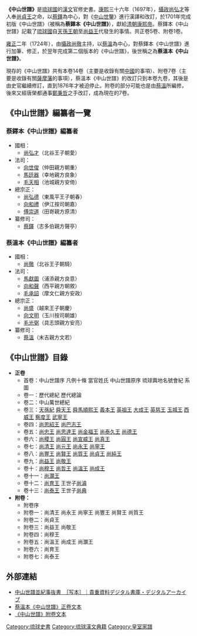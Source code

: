 {{Lewchewan|kanji=中山世譜|romaji=Chūzan shiifu}}
'''《中山世譜》'''是[[琉球國|琉球國]]的[[漢文|漢文]]官修史書。[[康熙|康熙]]三十六年（1697年），[[琉球攝政|攝政]][[尚弘才|尚弘才]]等人奉[[尚貞王|尚貞王]]之命，以[[蔡鐸|蔡鐸]]為中心，對《[[中山世鑒|中山世鑒]]》進行漢譯和改訂，於1701年完成初版《中山世譜》（被稱為'''蔡鐸本《中山世譜》'''），獻給[[清朝|清朝]][[康熙帝|康熙帝]]。蔡鐸本《中山世譜》記載了[[琉球國|琉球國]]自[[天孫王朝|天孫王朝]]至[[尚益王|尚益王]]代發生的事情。共正卷5卷、附卷1卷。

[[雍正|雍正]]二年（1724年），由[[琉球攝政|攝政]][[尚徹|尚徹]]主持，以[[蔡溫|蔡溫]]為中心，對蔡鐸本《中山世譜》進行加筆、修正，於翌年完成第二個版本的《中山世譜》，後世稱之為'''蔡溫本《中山世譜》'''。

現存的《中山世譜》共有本卷14卷（主要是收錄有關[[中國|中國]]的事項）、附卷7卷（主要是收錄有關[[薩摩藩|薩摩藩]]的事項），蔡溫本《中山世譜》的改訂只到本卷九卷，其後是由史官繼續修訂，直到1876年才被迫停止。附卷的部分可能也是由[[蔡溫|蔡溫]]所編修，後來又經唐榮都通事[[鄭秉哲|鄭秉哲]]之手改訂，成為現在的7卷。

== 《中山世譜》編纂者一覽 ==

=== 蔡鐸本《中山世譜》編纂者 ===
*國相：
**[[尚弘才|尚弘才]]（北谷王子朝愛）
*法司：
**[[向世俊|向世俊]]（仲田親方朝重）
**[[馬廷器|馬廷器]]（幸地親方良象）
**[[毛天相|毛天相]]（池城親方安倚）
*總宗正：
**[[尚弘德|尚弘德]]（東風平王子朝春）
**[[向和禮|向和禮]]（伊江按司朝嘉）
**[[傅崇道|傅崇道]]（田嵜親方原清）
*纂修司：
**[[蔡鐸|蔡鐸]]（志多伯親方聲亭）

=== 蔡溫本《中山世譜》編纂者 ===
*國相：
**[[尚徹|尚徹]]（北谷王子朝騎）
*法司：
**[[馬獻圖|馬獻圖]]（浦添親方良意）
**[[向和聲|向和聲]]（西平親方朝敘）
**[[毛承詔|毛承詔]]（摩文仁親方安政）
*總宗正：
**[[尚盛|尚盛]]（越來王子朝慶）
**[[向文明|向文明]]（玉川按司朝雄）
**[[毛光弼|毛光弼]]（具志頭親方安亮）
*纂修司：
**[[蔡溫|蔡溫]]（末吉親方文若）

==《中山世譜》目錄==
{{wikisource|中山世譜}}
*'''正卷'''
**首卷：中山世譜序 凡例十條 當官姓氏 中山世譜原序 琉球輿地名號會紀 系圖
**卷一：歷代總紀 歷代總論
**卷二：中山萬世總紀
**卷三：[[天孫王朝|天孫紀]] [[舜天|舜天王]] [[舜馬順熙|舜馬順熙王]] [[義本|義本王]] [[英祖王|英祖王]] [[大成王|大成王]] [[英慈|英慈王]] [[玉城|玉城王]] [[西威|西威王]] [[察度|察度王]] [[中山王武寧|武寧王]]
**卷四：[[尚思紹王|尚思紹王]] [[尚巴志王|尚巴志王]]
**卷五：[[尚忠王|尚忠王]] [[尚思達王|尚思達王]] [[尚金福王|尚金福王]] [[尚泰久王|尚泰久王]] [[尚德王|尚德王]]
**卷六：[[尚稷王|尚稷王]] [[尚圓王|尚圓王]] [[尚宣威王|尚宣威王]] [[尚真王|尚真王]]
**卷七：[[尚清王|尚清王]] [[尚元王|尚元王]] [[尚永|尚永王]] [[尚寧王|尚寧王]]
**卷八：[[尚豐王|尚豐王]] [[尚賢王|尚賢王]] [[尚質王|尚質王]] [[尚貞王|尚貞王]] [[尚純王|尚純王]]
**卷九：[[尚益王|尚益王]] [[尚敬王|尚敬王]]
**卷十：[[尚穆王|尚穆王]] [[尚哲王|尚哲王]] [[尚溫王|尚溫王]] [[尚成王|尚成王]]
**卷十一：[[尚灝王|尚灝王]]
**卷十二：[[尚育王|尚育王]] 王世子[[尚濬|尚濬]]
**卷十三：[[尚泰王|尚泰王]] 王世子[[尚典|尚典]]
*'''附卷：'''
**附卷序
**附卷一：尚清王 尚永王 尚寧王 尚豐王 尚賢王 尚質王
**附卷二：尚貞王
**附卷三：尚益王 尚敬王
**附卷四：尚穆王
**附卷五：尚溫王 尚成王 尚灝王
**附卷六：尚育王
**附卷七：尚泰王

==外部連結==
*[https://web.archive.org/web/20160827121942/http://archive.library.pref.okinawa.jp/?type=book&articleId=50435 中山世譜並紀事抜書　［写本］｜貴重資料デジタル書庫・デジタルアーカイブ]
*[https://web.archive.org/web/20120217052440/http://www.tulips.tsukuba.ac.jp/limedio/dlam/B1241188/1/vol05/3501.txt 蔡溫本《中山世譜》正卷文本]
*[https://web.archive.org/web/20080630094652/http://www.tulips.tsukuba.ac.jp/limedio/dlam/B1241188/1/vol05/3502.txt 《中山世譜》附卷文本]

[[Category:琉球史書|Category:琉球史書]]
[[Category:琉球漢文典籍|Category:琉球漢文典籍]]
[[Category:皇室家譜|Category:皇室家譜]]